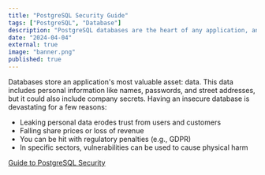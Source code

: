 ```yaml
---
title: "PostgreSQL Security Guide"
tags: ["PostgreSQL", "Database"]
description: "PostgreSQL databases are the heart of any application, and the data held within is the lifeline of any organization. A security breach can spell disaster by eroding trust, leaking personal information, and inflicting irreparable damage."
date: "2024-04-04"
external: true
image: "banner.png"
published: true
---
```


Databases store an application's most valuable asset: data. This data includes personal information like names, passwords, and street addresses, but it could also include company secrets. Having an insecure database is devastating for a few reasons:

- Leaking personal data erodes trust from users and customers
- Falling share prices or loss of revenue
- You can be hit with regulatory penalties (e.g., GDPR)
- In specific sectors, vulnerabilities can be used to cause physical harm

<a
  data-goatcounter-click="timescale-how-to-reduce-bloat-in-large-postgresql-tables__click"
  class="mt-4 opacity-90 hover:opacity-100 text-center font-bold px-6 py-4 rounded-md dark:bg-[#b3e3ff] dark:hover:bg-[#84acc5] bg-[#5755c9] hover:bg-[#1e1c63] text-white hover:text-white dark:text-black transform-gpu hover:scale-105 transition-all"
  href="https://www.timescale.com/learn/guide-to-postgresql-security">Guide to PostgreSQL Security</a>
